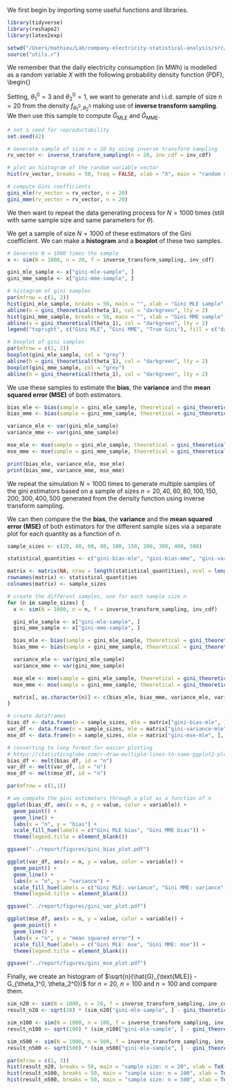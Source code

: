 We first begin by importing some useful functions and libraries.
```r
library(tidyverse)
library(reshape2)
library(latex2exp)

setwd("/Users/mathieu/Lab/company-electricity-statistical-analysis/src/")
source("utils.r")
```

We remember that the daily electricity consumption (in MWh) is modelled as a random variable $X$ with the following probability density function (PDF), 
\begin{\begin{equation}
  f_{\theta_1, \theta_2}(x) = 
  \begin{cases}
    \frac{\theta_1 \theta_2^{\theta_1}}{x^{\theta_1 + 1}}, &\quad x \geq \theta_2 \\
    0,                                                     &\quad \text{otherwise}
  \end{cases}
(\#eq:PDF)
\end{equation}}

Setting, $\theta_1^0 = 3$ and $\theta_2^0 = 1$, we want to generate and i.i.d. sample of size $n=20$ from the density $f_{\theta_1^0, \theta_2^0}$ making use of **inverse transform sampling**. 
We then use this sample to compute $\hat{G}_{\text{MLE}}$ and $\hat{G}_{\text{MME}}$.

```r
# set a seed for reproductability
set.seed(42)

# Generate sample of size n = 20 by using inverse transform sampling
rv_vector <- inverse_transform_sampling(n = 20, inv_cdf = inv_cdf)

# plot an histogram of the random variable vector
hist(rv_vector, breaks = 50, freq = FALSE, xlab = "X", main = "random sample")

# compute Gini coefficients
gini_mle(rv_vector = rv_vector, n = 20)
gini_mme(rv_vector = rv_vector, n = 20)
```

We then want to repeat the data generating process for $N = 1000$ times (still with same sample size and same parameters for $\theta$).

We get a sample of size $N = 1000$ of these estimators of the Gini coefficient.
We can make a **histogram** and a **boxplot** of these two samples.
```r
# Generate N = 1000 times the sample
x <- sim(N = 1000, n = 20, f = inverse_transform_sampling, inv_cdf)

gini_mle_sample <- x["gini-mle-sample", ]
gini_mme_sample <- x["gini-mme-sample", ]

# histogram of gini samples
par(mfrow = c(1, 2))
hist(gini_mle_sample, breaks = 50, main = "", xlab = "Gini MLE sample", col = "darkorange")
abline(v = gini_theoretical(theta_1), col = "darkgreen", lty = 2)
hist(gini_mme_sample, breaks = 50, main = "", xlab = "Gini MME sample", col = "steelblue")
abline(v = gini_theoretical(theta_1), col = "darkgreen", lty = 2)
legend("topright", c("Gini MLE", "Gini MME", "True Gini"), fill = c("darkorange", "steelblue", "darkgreen"))

# boxplot of gini samples
par(mfrow = c(1, 2))
boxplot(gini_mle_sample, col = "grey")
abline(h = gini_theoretical(theta_1), col = "darkgreen", lty = 2)
boxplot(gini_mme_sample, col = "grey")
abline(h = gini_theoretical(theta_1), col = "darkgreen", lty = 2)
```

We use these samples to estimate the **bias**, the **variance** and the **mean squared error (MSE)** of both estimators.
```r
bias_mle <- bias(sample = gini_mle_sample, theoretical = gini_theoretical(theta_1))
bias_mme <- bias(sample = gini_mme_sample, theoretical = gini_theoretical(theta_1))

variance_mle <- var(gini_mle_sample)
variance_mme <- var(gini_mme_sample)

mse_mle <- mse(sample = gini_mle_sample, theoretical = gini_theoretical(theta_1))
mse_mme <- mse(sample = gini_mme_sample, theoretical = gini_theoretical(theta_1))

print(bias_mle, variance_mle, mse_mle)
print(bias_mme, variance_mme, mse_mme)
```

We repeat the simulation $N = 1000$ times to generate multiple samples of the gini estimators based on a sample of sizes $n = 20, 40, 60, 80, 100, 150, 200, 300, 400, 500$ generated from the density function using inverse transform sampling.

We can then compare the the **bias**, the **variance** and the **mean squared error (MSE)** of both estimators for the different sample sizes via a separate plot for each quantity as a function of $n$.
```r
sample_sizes <- c(20, 40, 60, 80, 100, 150, 200, 300, 400, 500) 

statistical_quantities <- c("gini-bias-mle", "gini-bias-mme", "gini-variance-mle", "gini-variance-mme", "gini-mse-mle", "gini-mse-mme")

matrix <- matrix(NA, nrow = length(statistical_quantities), ncol = length(sample_sizes))
rownames(matrix) <- statistical_quantities
colnames(matrix) <- sample_sizes

# create the different samples, one for each sample size n
for (n in sample_sizes) {
  x <- sim(N = 1000, n = n, f = inverse_transform_sampling, inv_cdf)

  gini_mle_sample <- x["gini-mle-sample", ]
  gini_mme_sample <- x["gini-mme-sample", ]

  bias_mle <- bias(sample = gini_mle_sample, theoretical = gini_theoretical(theta_1))
  bias_mme <- bias(sample = gini_mme_sample, theoretical = gini_theoretical(theta_1))

  variance_mle <- var(gini_mle_sample)
  variance_mme <- var(gini_mme_sample)

  mse_mle <- mse(sample = gini_mle_sample, theoretical = gini_theoretical(theta_1))
  mse_mme <- mse(sample = gini_mme_sample, theoretical = gini_theoretical(theta_1))

  matrix[, as.character(n)] <- c(bias_mle, bias_mme, variance_mle, variance_mme, mse_mle, mse_mme)
}

# create dataframes
bias_df <- data.frame(n = sample_sizes, mle = matrix["gini-bias-mle", ], mme = matrix["gini-bias-mme", ])
var_df <- data.frame(n = sample_sizes, mle = matrix["gini-variance-mle", ], mme = matrix["gini-variance-mme", ])
mse_df <- data.frame(n = sample_sizes, mle = matrix["gini-mse-mle", ], mme = matrix["gini-mse-mme", ])

# converting to long format for easier plotting
# https://statisticsglobe.com/r-draw-multiple-lines-to-same-ggplot2-plot
bias_df <- melt(bias_df, id = "n")
var_df <- melt(var_df, id = "n")
mse_df <- melt(mse_df, id = "n")

par(mfrow = c(1,1))

# we compate the gini estimators through a plot as a function of n
ggplot(bias_df, aes(x = n, y = value, color = variable)) +
  geom_point() + 
  geom_line() +
  labs(x = "n", y = "bias") +
  scale_fill_hue(labels = c("Gini MLE bias", "Gini MME bias")) +
  theme(legend.title = element_blank())

ggsave("../report/figures/gini_bias_plot.pdf")

ggplot(var_df, aes(x = n, y = value, color = variable)) +
  geom_point() + 
  geom_line() +
  labs(x = "n", y = "variance") +
  scale_fill_hue(labels = c("Gini MLE: variance", "Gini MME: variance")) +
  theme(legend.title = element_blank())

ggsave("../report/figures/gini_var_plot.pdf")

ggplot(mse_df, aes(x = n, y = value, color = variable)) +
  geom_point() + 
  geom_line() +
  labs(x = "n", y = "mean squared error") + 
  scale_fill_hue(labels = c("Gini MLE: mse", "Gini MME: mse")) +
  theme(legend.title = element_blank())

ggsave("../report/figures/gini_mse_plot.pdf")
```

Finally, we create an histogram of $\sqrt{n}(\hat{G}_{\text{MLE}} - G_{\theta_1^0, \theta_2^0})$ for $n = 20$, $n = 100$ and $n = 100$ and compare them.
```r
sim_n20 <- sim(N = 1000, n = 20, f = inverse_transform_sampling, inv_cdf)
result_n20 <- sqrt(20) * (sim_n20["gini-mle-sample", ] - gini_theoretical(theta_1))

sim_n100 <- sim(N = 1000, n = 100, f = inverse_transform_sampling, inv_cdf)
result_n100 <- sqrt(100) * (sim_n100["gini-mle-sample", ] - gini_theoretical(theta_1))

sim_n500 <- sim(N = 1000, n = 500, f = inverse_transform_sampling, inv_cdf)
result_n500 <- sqrt(500) * (sim_n500["gini-mle-sample", ] - gini_theoretical(theta_1))

par(mfrow = c(1, 3))
hist(result_n20, breaks = 50, main = "sample size: n = 20", xlab = TeX(r"($\sqrt{n}(\hat{G}_{\textrm{MLE}} - G_{\theta_1^0, \theta_2^0})$)"), col = "coral")
hist(result_n100, breaks = 50, main = "sample size: n = 100", xlab = TeX(r"($\sqrt{n}(\hat{G}_{\textrm{MLE}} - G_{\theta_1^0, \theta_2^0})$)"), col = "aquamarine3")
hist(result_n500, breaks = 50, main = "sample size: n = 500", xlab = TeX(r"($\sqrt{n}(\hat{G}_{\textrm{MLE}} - G_{\theta_1^0, \theta_2^0})$)"), col = "steelblue")
```